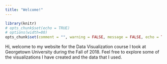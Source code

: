```yaml
---
title: "Welcome!"
---
```


```r
library(knitr)
# opts_chunk$set(echo = TRUE)
# options(width=80)
opts_chunk$set(comment = "", warning = FALSE, message = FALSE, echo = TRUE, tidy = TRUE, size="small")
```

Hi, welcome to my website for the Data Visualization course I took at Georgetown University during the Fall of 2018. Feel free to explore some of the visualizations I have created and the data that I used.
